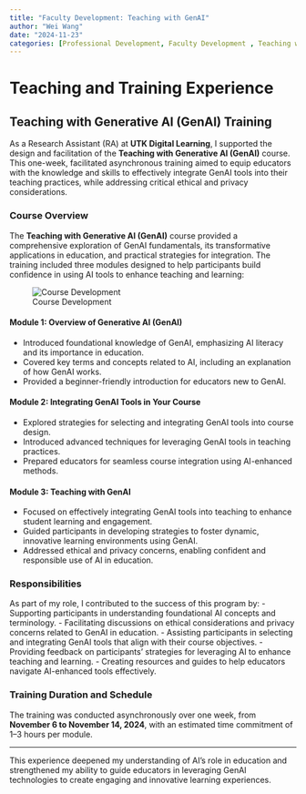 ```yaml
---
title: "Faculty Development: Teaching with GenAI"
author: "Wei Wang"
date: "2024-11-23"
categories: [Professional Development, Faculty Development , Teaching with GenAI]
---
```


# Teaching and Training Experience

## Teaching with Generative AI (GenAI) Training

As a Research Assistant (RA) at **UTK Digital Learning**, I supported the design and facilitation of the **Teaching with Generative AI (GenAI)** course. This one-week, facilitated asynchronous training aimed to equip educators with the knowledge and skills to effectively integrate GenAI tools into their teaching practices, while addressing critical ethical and privacy considerations.

### Course Overview

The **Teaching with Generative AI (GenAI)** course provided a comprehensive exploration of GenAI fundamentals, its transformative applications in education, and practical strategies for integration. The training included three modules designed to help participants build confidence in using AI tools to enhance teaching and learning:

![Course Development](Teaching%20with%20GenAI.png)

#### **Module 1: Overview of Generative AI (GenAI)**

-   Introduced foundational knowledge of GenAI, emphasizing AI literacy and its importance in education.
-   Covered key terms and concepts related to AI, including an explanation of how GenAI works.
-   Provided a beginner-friendly introduction for educators new to GenAI.

#### **Module 2: Integrating GenAI Tools in Your Course**

-   Explored strategies for selecting and integrating GenAI tools into course design.
-   Introduced advanced techniques for leveraging GenAI tools in teaching practices.
-   Prepared educators for seamless course integration using AI-enhanced methods.

#### **Module 3: Teaching with GenAI**

-   Focused on effectively integrating GenAI tools into teaching to enhance student learning and engagement.
-   Guided participants in developing strategies to foster dynamic, innovative learning environments using GenAI.
-   Addressed ethical and privacy concerns, enabling confident and responsible use of AI in education.

### Responsibilities

As part of my role, I contributed to the success of this program by: - Supporting participants in understanding foundational AI concepts and terminology. - Facilitating discussions on ethical considerations and privacy concerns related to GenAI in education. - Assisting participants in selecting and integrating GenAI tools that align with their course objectives. - Providing feedback on participants’ strategies for leveraging AI to enhance teaching and learning. - Creating resources and guides to help educators navigate AI-enhanced tools effectively.

### Training Duration and Schedule

The training was conducted asynchronously over one week, from **November 6 to November 14, 2024**, with an estimated time commitment of 1–3 hours per module.

------------------------------------------------------------------------

This experience deepened my understanding of AI's role in education and strengthened my ability to guide educators in leveraging GenAI technologies to create engaging and innovative learning experiences.
